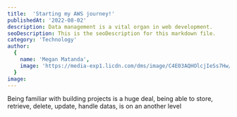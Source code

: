 ```yaml
---
title:  'Starting my AWS journey!'
publishedAt: '2022-08-02'
description: Data management is a vital organ in web development.
seoDescription: This is the seoDescription for this markdown file.
category: 'Technology'
author:
  {
    name: 'Megan Matanda',
    image: 'https://media-exp1.licdn.com/dms/image/C4E03AQHOlcjIeSs7Hw/profile-displayphoto-shrink_200_200/0/1656079264419?e=1665014400&v=beta&t=iqNsDEnusO-SGUDunM-TC5ZJcMGGMq6Yn_xWwOVYXvE',
  }
image: 
---
```



  Being familiar with building projects is a huge deal, being able to store, retrieve, delete, update, handle datas, is on an another level
